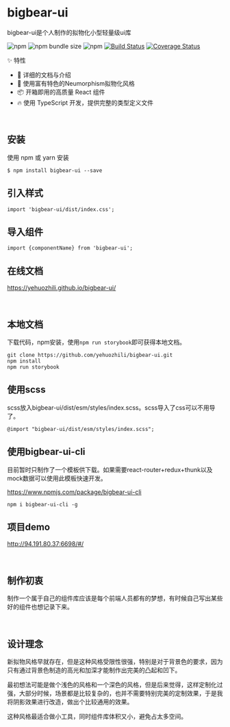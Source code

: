 
<Meta title='Introduction|bigbear-ui' />

# bigbear-ui
bigbear-ui是个人制作的拟物化小型轻量级ui库

![npm](https://img.shields.io/npm/v/bigbear-ui)
![npm bundle size](https://img.shields.io/bundlephobia/min/bigbear-ui)
![npm](https://img.shields.io/npm/dt/bigbear-ui)
[![Build Status](https://travis-ci.com/yehuozhili/bigbear-ui.svg?branch=master)](https://travis-ci.com/yehuozhili/bigbear-ui)
[![Coverage Status](https://coveralls.io/repos/github/yehuozhili/bigbear-ui/badge.svg?branch=master)](https://coveralls.io/github/yehuozhili/bigbear-ui?branch=master)


<Subtitle>✨ 特性</Subtitle>


- 📕 详细的文档与介绍
- 🎨 使用富有特色的Neumorphism拟物化风格
- 📦 开箱即用的高质量 React 组件
- 🔥 使用 TypeScript 开发，提供完整的类型定义文件


<br/>

## 安装
使用 npm 或 yarn 安装

```
$ npm install bigbear-ui --save
```

## 引入样式

```
import 'bigbear-ui/dist/index.css';
```
## 导入组件

```
import {componentName} from 'bigbear-ui';
```

## 在线文档

https://yehuozhili.github.io/bigbear-ui/

<br/>

## 本地文档

下载代码，npm安装，使用`npm run storybook`即可获得本地文档。
```
git clone https://github.com/yehuozhili/bigbear-ui.git
npm install 
npm run storybook
```
## 使用scss

scss放入bigbear-ui/dist/esm/styles/index.scss。scss导入了css可以不用导了。
```
@import "bigbear-ui/dist/esm/styles/index.scss";
```

## 使用bigbear-ui-cli

目前暂时只制作了一个模板供下载。如果需要react-router+redux+thunk以及mock数据可以使用此模板快速开发。


https://www.npmjs.com/package/bigbear-ui-cli

```
npm i bigbear-ui-cli -g
```

## 项目demo 

http://94.191.80.37:6698/#/

<br/>


## 制作初衷

制作一个属于自己的组件库应该是每个前端人员都有的梦想，有时候自己写出某些好的组件也想记录下来。

<br/>

##  设计理念

新拟物风格早就存在，但是这种风格受限性很强，特别是对于背景色的要求，因为只有通过背景色制造的高光和加深才能制作出完美的凸起和凹下。

最初想法可能是做个浅色的风格和一个深色的风格，但是后来觉得，这样定制化过强，大部分时候，场景都是比较复杂的，也并不需要特别完美的定制效果，于是我将阴影效果进行改造，做出个比较通用的效果。

这种风格最适合做小工具，同时组件库体积又小，避免占太多空间。


<br/>

